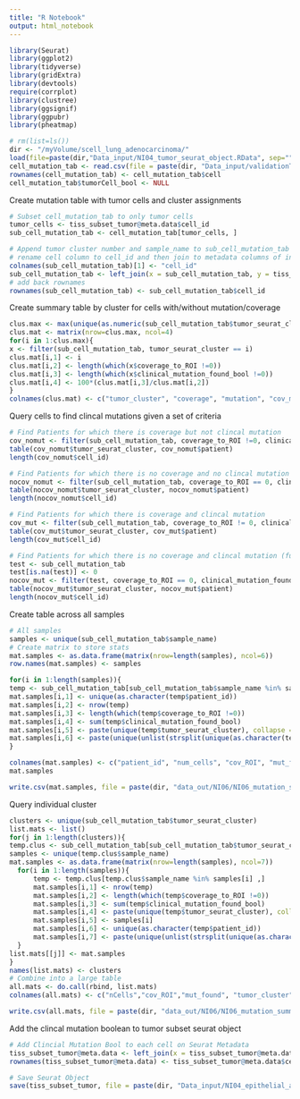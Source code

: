 ```yaml
---
title: "R Notebook"
output: html_notebook
---
```


```r
library(Seurat)
library(ggplot2)
library(tidyverse)
library(gridExtra)
library(devtools)
require(corrplot)
library(clustree)
library(ggsignif)
library(ggpubr)
library(pheatmap)
```

```r
# rm(list=ls())
dir <- "/myVolume/scell_lung_adenocarcinoma/"
load(file=paste(dir,"Data_input/NI04_tumor_seurat_object.RData", sep=""))
cell_mutation_tab <- read.csv(file = paste(dir, "Data_input/validationTable_cells.4.19.19.csv", sep = ""))
rownames(cell_mutation_tab) <- cell_mutation_tab$cell
cell_mutation_tab$tumorCell_bool <- NULL
```

Create mutation table with tumor cells and cluster assignments
```r
# Subset cell_mutation_tab to only tumor cells
tumor_cells <- tiss_subset_tumor@meta.data$cell_id
sub_cell_mutation_tab <- cell_mutation_tab[tumor_cells, ]

# Append tumor cluster number and sample_name to sub_cell_mutation_tab from tiss_subset_tumor metadata
# rename cell column to cell_id and then join to metadata columns of interest 
colnames(sub_cell_mutation_tab)[1] <- "cell_id"
sub_cell_mutation_tab <- left_join(x = sub_cell_mutation_tab, y = tiss_subset_tumor@meta.data[,c("tumor_seurat_cluster", "cell_id", "patient_id")], by = "cell_id")
# add back rownames
rownames(sub_cell_mutation_tab) <- sub_cell_mutation_tab$cell_id
```

Create summary table by cluster for cells with/without mutation/coverage
```r
clus.max <- max(unique(as.numeric(sub_cell_mutation_tab$tumor_seurat_cluster)))
clus.mat <- matrix(nrow=clus.max, ncol=4)
for(i in 1:clus.max){
x <- filter(sub_cell_mutation_tab, tumor_seurat_cluster == i)
clus.mat[i,1] <- i
clus.mat[i,2] <- length(which(x$coverage_to_ROI !=0))
clus.mat[i,3] <- length(which(x$clinical_mutation_found_bool !=0))
clus.mat[i,4] <- 100*(clus.mat[i,3]/clus.mat[i,2])
}
colnames(clus.mat) <- c("tumor_cluster", "coverage", "mutation", "cov_mut_percent")
```

Query cells to find clincal mutations given a set of criteria
```r
# Find Patients for which there is coverage but not clincal mutation
cov_nomut <- filter(sub_cell_mutation_tab, coverage_to_ROI !=0, clinical_mutation_found_bool == 0)
table(cov_nomut$tumor_seurat_cluster, cov_nomut$patient)
length(cov_nomut$cell_id)

# Find Patients for which there is no coverage and no clincal mutation
nocov_nomut <- filter(sub_cell_mutation_tab, coverage_to_ROI == 0, clinical_mutation_found_bool == 0)
table(nocov_nomut$tumor_seurat_cluster, nocov_nomut$patient)
length(nocov_nomut$cell_id)

# Find Patients for which there is coverage and clincal mutation
cov_mut <- filter(sub_cell_mutation_tab, coverage_to_ROI != 0, clinical_mutation_found_bool !=0)
table(cov_mut$tumor_seurat_cluster, cov_mut$patient)
length(cov_mut$cell_id)

# Find Patients for which there is no coverage and clincal mutation (fusions)
test <- sub_cell_mutation_tab
test[is.na(test)] <- 0
nocov_mut <- filter(test, coverage_to_ROI == 0, clinical_mutation_found_bool !=0)
table(nocov_mut$tumor_seurat_cluster, nocov_mut$patient)
length(nocov_mut$cell_id)
```

Create table across all samples
```r
# All samples 
samples <- unique(sub_cell_mutation_tab$sample_name)
# Create matrix to store stats 
mat.samples <- as.data.frame(matrix(nrow=length(samples), ncol=6))
row.names(mat.samples) <- samples

for(i in 1:length(samples)){
temp <- sub_cell_mutation_tab[sub_cell_mutation_tab$sample_name %in% samples[i] ,]
mat.samples[i,1] <- unique(as.character(temp$patient_id))
mat.samples[i,2] <- nrow(temp)
mat.samples[i,3] <- length(which(temp$coverage_to_ROI !=0))
mat.samples[i,4] <- sum(temp$clinical_mutation_found_bool)
mat.samples[i,5] <- paste(unique(temp$tumor_seurat_cluster), collapse = "/")
mat.samples[i,6] <- paste(unique(unlist(strsplit(unique(as.character(temp$mutations_found)), ","))), collapse  = "/")
}

colnames(mat.samples) <- c("patient_id", "num_cells", "cov_ROI", "mut_found", "tumor_clus", "mutations")
mat.samples

write.csv(mat.samples, file = paste(dir, "data_out/NI06/NI06_mutation_summary_table.csv", sep = ""))
```

Query individual cluster
```r
clusters <- unique(sub_cell_mutation_tab$tumor_seurat_cluster)
list.mats <- list()
for(j in 1:length(clusters)){
temp.clus <- sub_cell_mutation_tab[sub_cell_mutation_tab$tumor_seurat_cluster %in% clusters[j],]
samples <- unique(temp.clus$sample_name)
mat.samples <- as.data.frame(matrix(nrow=length(samples), ncol=7))
  for(i in 1:length(samples)){
      temp <- temp.clus[temp.clus$sample_name %in% samples[i] ,]
      mat.samples[i,1] <- nrow(temp)
      mat.samples[i,2] <- length(which(temp$coverage_to_ROI !=0))
      mat.samples[i,3] <- sum(temp$clinical_mutation_found_bool)
      mat.samples[i,4] <- paste(unique(temp$tumor_seurat_cluster), collapse = "/")
      mat.samples[i,5] <- samples[i]
      mat.samples[i,6] <- unique(as.character(temp$patient_id))
      mat.samples[i,7] <- paste(unique(unlist(strsplit(unique(as.character(temp$mutations_found)), ","))), collapse  = "/")  
  }
list.mats[[j]] <- mat.samples
}
names(list.mats) <- clusters
# Combine into a large table 
all.mats <- do.call(rbind, list.mats)
colnames(all.mats) <- c("nCells","cov_ROI","mut_found", "tumor_cluster","sample_name", "patient_id", "mutations")

write.csv(all.mats, file = paste(dir, "data_out/NI06/NI06_mutation_summary_clus_table.csv", sep = ""))
```

Add the clincal mutation boolean to tumor subset seurat object
```r
# Add Clincial Mutation Bool to each cell on Seurat Metadata
tiss_subset_tumor@meta.data <- left_join(x = tiss_subset_tumor@meta.data, y = sub_cell_mutation_tab[,c(1,7)], by = "cell_id")
rownames(tiss_subset_tumor@meta.data) <- tiss_subset_tumor@meta.data$cell_id

# Save Seurat Object
save(tiss_subset_tumor, file = paste(dir, "Data_input/NI04_epithelial_annotated_tumor_mut.RData", sep = ""))
```













